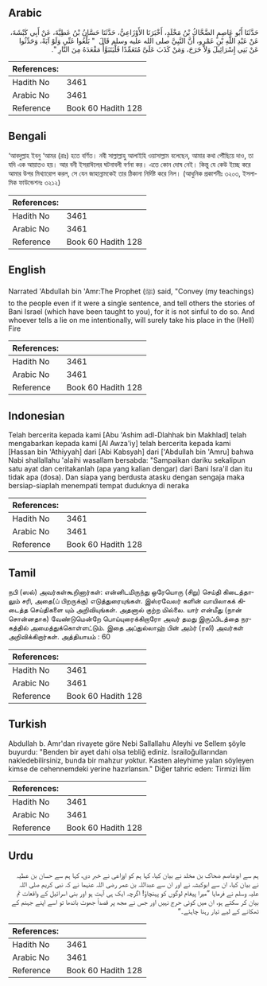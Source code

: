 ## Arabic


<div dir="rtl" lang="ar" style={{fontSize:'larger',backgroundColor:'#f8f9fa',padding:20}}>
حَدَّثَنَا أَبُو عَاصِمٍ الضَّحَّاكُ بْنُ مَخْلَدٍ، أَخْبَرَنَا الأَوْزَاعِيُّ، حَدَّثَنَا حَسَّانُ بْنُ عَطِيَّةَ، عَنْ أَبِي كَبْشَةَ، عَنْ عَبْدِ اللَّهِ بْنِ عَمْرٍو، أَنَّ النَّبِيَّ صلى الله عليه وسلم قَالَ ‏ "‏ بَلِّغُوا عَنِّي وَلَوْ آيَةً، وَحَدِّثُوا عَنْ بَنِي إِسْرَائِيلَ وَلاَ حَرَجَ، وَمَنْ كَذَبَ عَلَىَّ مُتَعَمِّدًا فَلْيَتَبَوَّأْ مَقْعَدَهُ مِنَ النَّارِ ‏"‏‏.‏
</div>
<div style={{backgroundColor:'#f8f9fa',padding:20, marginBottom: 10}}><table> <thead> <tr> <th>References:</th> <th></th> </tr> </thead> <tbody><tr><td>Hadith No</td><td>3461</td></tr><tr><td>Arabic No</td><td>3461</td></tr><tr><td>Reference</td><td>Book 60 Hadith 128</td></tr></tbody></table></div>

## Bengali


<div dir="ltr" lang="bn" style={{fontSize:'larger',backgroundColor:'#f8f9fa',padding:20}}>
‘আবদুল্লাহ ইবনু ‘আমর (রাঃ) হতে বর্ণিত। নবী সাল্লাল্লাহু আলাইহি ওয়াসাল্লাম বলেছেন, আমার কথা পৌঁছিয়ে দাও, তা যদি এক আয়াতও হয়। আর বনী ইসরাঈলের ঘটনাবলী বর্ণনা কর। এতে কোন দোষ নেই। কিন্তু যে কেউ ইচ্ছে করে আমার উপর মিথ্যারোপ করল, সে যেন জাহান্নামকেই তার ঠিকানা নির্দিষ্ট করে নিল। (আধুনিক প্রকাশনীঃ ৩২০৩, ইসলামিক ফাউন্ডেশনঃ ৩২১২)
</div>
<div style={{backgroundColor:'#f8f9fa',padding:20, marginBottom: 10}}><table> <thead> <tr> <th>References:</th> <th></th> </tr> </thead> <tbody><tr><td>Hadith No</td><td>3461</td></tr><tr><td>Arabic No</td><td>3461</td></tr><tr><td>Reference</td><td>Book 60 Hadith 128</td></tr></tbody></table></div>

## English


<div dir="ltr" lang="en" style={{fontSize:'larger',backgroundColor:'#f8f9fa',padding:20}}>
Narrated 'Abdullah bin 'Amr:The Prophet (ﷺ) said, "Convey (my teachings) to the people even if it were a single sentence, and tell others the stories of Bani Israel (which have been taught to you), for it is not sinful to do so. And whoever tells a lie on me intentionally, will surely take his place in the (Hell) Fire
</div>
<div style={{backgroundColor:'#f8f9fa',padding:20, marginBottom: 10}}><table> <thead> <tr> <th>References:</th> <th></th> </tr> </thead> <tbody><tr><td>Hadith No</td><td>3461</td></tr><tr><td>Arabic No</td><td>3461</td></tr><tr><td>Reference</td><td>Book 60 Hadith 128</td></tr></tbody></table></div>

## Indonesian


<div dir="ltr" lang="id" style={{fontSize:'larger',backgroundColor:'#f8f9fa',padding:20}}>
Telah bercerita kepada kami [Abu 'Ashim adl-Dlahhak bin Makhlad] telah mengabarkan kepada kami [Al Awza'iy] telah bercerita kepada kami [Hassan bin 'Athiyyah] dari [Abi Kabsyah] dari ['Abdullah bin 'Amru] bahwa Nabi shallallahu 'alaihi wasallam bersabda: "Sampaikan dariku sekalipun satu ayat dan ceritakanlah (apa yang kalian dengar) dari Bani Isra'il dan itu tidak apa (dosa). Dan siapa yang berdusta atasku dengan sengaja maka bersiap-siaplah menempati tempat duduknya di neraka
</div>
<div style={{backgroundColor:'#f8f9fa',padding:20, marginBottom: 10}}><table> <thead> <tr> <th>References:</th> <th></th> </tr> </thead> <tbody><tr><td>Hadith No</td><td>3461</td></tr><tr><td>Arabic No</td><td>3461</td></tr><tr><td>Reference</td><td>Book 60 Hadith 128</td></tr></tbody></table></div>

## Tamil


<div dir="ltr" lang="ta" style={{fontSize:'larger',backgroundColor:'#f8f9fa',padding:20}}>
நபி (ஸல்) அவர்கள்கூறினார்கள்: என்னிடமிருந்து ஒரேயொரு (சிறு) செய்தி கிடைத்தாலும் சரி, அதை(ப் பிறருக்கு) எடுத்துரையுங்கள். இஸ்ரவேலர் களின் வாயிலாகக் கிடைத்த செய்திகளை யும் அறிவியுங்கள். அதனால் குற்ற மில்லை. யார் என்மீது (நான் சொன்னதாக) வேண்டுமென்றே பொய்யுரைக்கிறாரோ அவர் தமது இருப்பிடத்தை நரகத்தில் அமைத்துக்கொள்ளட்டும். இதை அப்துல்லாஹ் பின் அம்ர் (ரலி) அவர்கள் அறிவிக்கிறார்கள். அத்தியாயம் : 60
</div>
<div style={{backgroundColor:'#f8f9fa',padding:20, marginBottom: 10}}><table> <thead> <tr> <th>References:</th> <th></th> </tr> </thead> <tbody><tr><td>Hadith No</td><td>3461</td></tr><tr><td>Arabic No</td><td>3461</td></tr><tr><td>Reference</td><td>Book 60 Hadith 128</td></tr></tbody></table></div>

## Turkish


<div dir="ltr" lang="tr" style={{fontSize:'larger',backgroundColor:'#f8f9fa',padding:20}}>
Abdullah b. Amr'dan rivayete göre Nebi Sallallahu Aleyhi ve Sellem şöyle buyurdu: "Benden bir ayet dahi olsa tebliğ ediniz. İsrailoğullarından nakledebilirsiniz, bunda bir mahzur yoktur. Kasten aleyhime yalan söyleyen kimse de cehennemdeki yerine hazırlansın." Diğer tahric eden: Tirmizi İlim
</div>
<div style={{backgroundColor:'#f8f9fa',padding:20, marginBottom: 10}}><table> <thead> <tr> <th>References:</th> <th></th> </tr> </thead> <tbody><tr><td>Hadith No</td><td>3461</td></tr><tr><td>Arabic No</td><td>3461</td></tr><tr><td>Reference</td><td>Book 60 Hadith 128</td></tr></tbody></table></div>

## Urdu


<div dir="rtl" lang="ur" style={{fontSize:'larger',backgroundColor:'#f8f9fa',padding:20}}>
ہم سے ابوعاصم ضحاک بن مخلد نے بیان کیا، کہا ہم کو اوزاعی نے خبر دی، کہا ہم سے حسان بن عطیہ نے بیان کیا، ان سے ابوکبشہ نے اور ان سے عبداللہ بن عمر رضی اللہ عنہما نے کہ نبی کریم صلی اللہ علیہ وسلم نے فرمایا ”میرا پیغام لوگوں کو پہنچاؤ! اگرچہ ایک ہی آیت ہو اور بنی اسرائیل کے واقعات تم بیان کر سکتے ہو، ان میں کوئی حرج نہیں اور جس نے مجھ پر قصداً جھوٹ باندھا تو اسے اپنے جہنم کے ٹھکانے کے لیے تیار رہنا چاہئے۔“
</div>
<div style={{backgroundColor:'#f8f9fa',padding:20, marginBottom: 10}}><table> <thead> <tr> <th>References:</th> <th></th> </tr> </thead> <tbody><tr><td>Hadith No</td><td>3461</td></tr><tr><td>Arabic No</td><td>3461</td></tr><tr><td>Reference</td><td>Book 60 Hadith 128</td></tr></tbody></table></div>